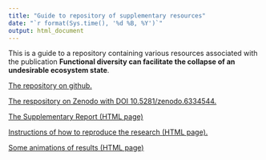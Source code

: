 ```yaml
---
title: "Guide to repository of supplementary resources"
date: "`r format(Sys.time(), '%d %B, %Y')`"
output: html_document
---
```


This is a guide to a repository containing various resources associated with the publication **Functional diversity can facilitate the collapse of an undesirable ecosystem state**.

[The repository on github.](https://github.com/UZH-PEG/diversity_envresp1)

[The respository on Zenodo with DOI 10.5281/zenodo.6334544.](https://doi.org/10.5281/zenodo.6334544)

[The Supplementary Report (HTML page)](./experiments/2_supplement/supplement.html)

[Instructions of how to reproduce the research (HTML page).](./docs/How_to_reproduce.html)

[Some animations of results (HTML page)](./experiments/3_animate/report.html)
